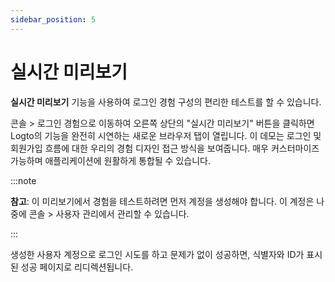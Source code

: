 ```yaml
---
sidebar_position: 5
---
```


# 실시간 미리보기

**실시간 미리보기** 기능을 사용하여 로그인 경험 구성의 편리한 테스트를 할 수 있습니다.

<CloudLink to="/sign-in-experience">콘솔 > 로그인 경험</CloudLink>으로 이동하여 오른쪽 상단의
"실시간 미리보기" 버튼을 클릭하면 Logto의 기능을 완전히 시연하는 새로운 브라우저 탭이 열립니다. 이
데모는 로그인 및 회원가입 흐름에 대한 우리의 경험 디자인 접근 방식을 보여줍니다. 매우 커스터마이즈
가능하며 애플리케이션에 원활하게 통합될 수 있습니다.

:::note

**참고**: 이 미리보기에서 경험을 테스트하려면 먼저 계정을 생성해야 합니다. 이 계정은 나중에 <CloudLink to="/user-management">콘솔 > 사용자 관리</CloudLink>에서 관리할 수 있습니다.

:::

생성한 사용자 계정으로 로그인 시도를 하고 문제가 없이 성공하면, 식별자와 ID가 표시된 성공 페이지로 리디렉션됩니다.
